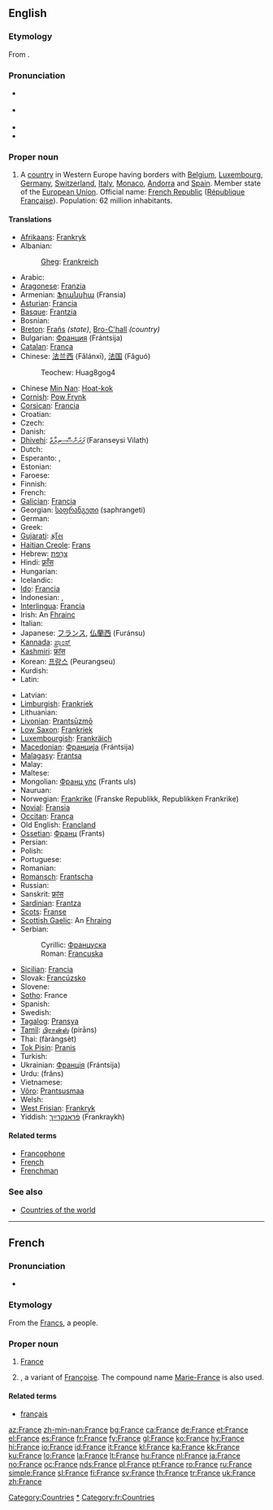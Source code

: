 {{wikipedia}}
==English==

{{rank|mine|wild|front|576|France|London|save|length}}

===Etymology===
From {{etyl|fr}} {{term|France|lang=fr}}.

===Pronunciation===
* {{a|UK}} {{IPA|/ˈfɹɑːns/}}
* {{a|UK}} {{IPA|/ˈfɹænts/}}
* {{audio|en-us-France.ogg|Audio (US)}}
* {{rhymes|ɑːns}}

===Proper noun===
{{en-proper noun}}

# A [[country]] in Western Europe having borders with [[Belgium]], [[Luxembourg]], [[Germany]], [[Switzerland]], [[Italy]], [[Monaco]], [[Andorra]] and [[Spain]]. Member state of the [[European Union]]. Official name: [[French Republic]] ([[République Française]]). Population: 62 million inhabitants.

====Translations====
{{trans-top|country}}
* [[Afrikaans]]: [[Frankryk]]
* Albanian: {{t+|sq|Franca|xs=Albanian}}
*: [[Gheg]]: [[Frankreich]]
* Arabic: {{t+|ar|فرنسا|f|alt=فَرَنسَا|tr=faránsa|sc=Arab}}
* [[Aragonese]]: [[Franzia]] {{f}}
* Armenian: [[Ֆրանսիա]] (Fransia)
* [[Asturian]]: [[Francia]] {{f}}
* [[Basque]]: [[Frantzia]]
* Bosnian: {{t-|bs|Francuska|f}}
* [[Breton]]: [[Frañs]] ''(state)'', [[Bro-C'hall]] ''(country)''
* Bulgarian: [[Франция]] (Frántsija) {{f}}
* [[Catalan]]: [[França]] {{f}}
* Chinese: [[法兰西]] (Fǎlánxī), [[法国]] (Fǎguó)
*: Teochew: Huag8gog4
* Chinese [[Min Nan]]: [[Hoat-kok]]
* [[Cornish]]: [[Pow Frynk]]
* [[Corsican]]: [[Francia]] {{f}}
* Croatian: {{t+|hr|Francuska|f}}
* Czech: {{t+|cs|Francie}}
* Danish: {{t+|da|Frankrig}}
* [[Dhivehi]]: [[ފަރަންސޭސިވިލާތް]] (Faranseysi Vilath)
* Dutch: {{t+|nl|Frankrijk|n}}
* Esperanto: {{t+|eo|Francio|xs=Esperanto}}, {{t+|eo|Francujo|xs=Esperanto}}
* Estonian: {{t+|et|Prantsusmaa}}
* Faroese: {{t-|fo|Frakland|xs=Faroese}}
* Finnish: {{t+|fi|Ranska}}
* French: {{t+|fr|France|f}}
* [[Galician]]: [[Francia]] {{f}}
* Georgian: [[საფრანგეთი]] (saphrangeti)
* German: {{t+|de|Frankreich|n}}
* Greek: {{t+|el|Γαλλία|f|tr=Gallía|sc=Grek}}
* [[Gujarati]]: [[ફ્રાઁસ]]
* [[Haitian Creole]]: [[Frans]]
* Hebrew: [[צרפת|צָרְפַת]] {{IPAchar|(Tzarfat; ''classical:'' Ṣārəphath)}}
* Hindi: [[फ़्राँस]]
* Hungarian: {{t+|hu|Franciaország}}
* Icelandic: {{t+|is|Frakkland|n}}
* [[Ido]]: [[Francia]]
* Indonesian: {{t+|id|Perancis|xs=Indonesian}}, {{t+|id|Prancis|xs=Indonesian}}
* [[Interlingua]]: [[Francia]]
* Irish: An [[Frainc|Fhrainc]] {{f}}
* Italian: {{t+|it|Francia|f}}
* Japanese: [[フランス]], [[仏蘭西]] (Furánsu)
* [[Kannada]]: [[ಪ್ರಾಂಸ್]]
* [[Kashmiri]]: [[फ्रांस]]
* Korean: [[프랑스]] (Peurangseu)
* Kurdish: {{ku-Arab|[[فه‌ره‌نسا]]}}
* Latin: {{t+|la|Gallia|f}}
{{trans-mid}}
* Latvian: {{t-|lv|Francija|f|xs=Latvian}}
* [[Limburgish]]: [[Frankriek]]
* Lithuanian: {{t+|lt|Prancūzija|xs=Lithuanian}}
* [[Livonian]]: [[Prantsūzmō]]
* [[Low Saxon]]: [[Frankriek]]
* [[Luxembourgish]]: [[Frankräich]]
* [[Macedonian]]: [[Франција]] (Frántsija) {{f}}
* [[Malagasy]]: [[Frantsa]]
* Malay: {{t-|ms|Perancis|xs=Malay}}
* Maltese: {{t-|mt|Franza|xs=Maltese}}
* Mongolian: [[Франц улс]] (Frants uls)
* Nauruan: {{t-|na|France|xs=Nauruan}}
* Norwegian: [[Frankrike]] (Franske Republikk, Republikken Frankrike)
* [[Novial]]: [[Fransia]]
* [[Occitan]]: [[França]]
* Old English: [[Francland]]
* [[Ossetian]]: [[Франц]] (Frants)
* Persian: {{t-|fa|فرانسه|tr=frânseh|sc=fa-Arab|xs=Persian}}
* Polish: {{t+|pl|Francja|f}}
* Portuguese: {{t+|pt|França|f}}
* Romanian: {{t+|ro|Franţa|f}}
* [[Romansch]]: [[Frantscha]]
* Russian: {{t+|ru|Франция|f|tr=Frántsija|sc=Cyrl}}
* Sanskrit: [[फ्रांस]]
* [[Sardinian]]: [[Frantza]]
* [[Scots]]: [[Franse]]
* [[Scottish Gaelic]]: An [[Fraing|Fhraing]]
* Serbian:
*: Cyrillic: [[Француска]] {{f}}
*: Roman: [[Francuska#Serbian|Francuska]] {{f}}
* [[Sicilian]]: [[Francia]] {{f}}
* Slovak: [[Francúzsko]]
* Slovene: {{t+|sl|Francija|f}}
* [[Sotho]]: France
* Spanish: {{t+|es|Francia|f}}
* Swedish: {{t+|sv|Frankrike}}
* [[Tagalog]]: [[Pransya]]
* [[Tamil]]: [[பிரான்ஸ்]] (pirāns)
* Thai: {{Thai|[[ฝรั่งเศส]]}} (fàràngsèt)
* [[Tok Pisin]]: [[Pranis]]
* Turkish: {{t+|tr|Fransa}}
* Ukrainian: [[Франція]] (Frántsija) {{f}}
* Urdu: {{fa-Arab|[[فرانس]]}} (frâns)
* Vietnamese: {{t-|vi|Pháp|xs=Vietnamese}}
* [[Võro]]: [[Prantsusmaa]]
* Welsh: {{t-|cy|Ffrainc|f|xs=Welsh}}
* [[West Frisian]]: [[Frankryk]]
* Yiddish: [[פֿראַנקרײַך]] (Frankraykh)
{{trans-bottom}}

====Related terms====
* [[Francophone]]
* [[French]]
* [[Frenchman]]

===See also===
* [[Appendix:Countries of the world|Countries of the world]]

----

==French==

===Pronunciation===
* {{audio|Fr-France.ogg|audio}}

===Etymology===
From the [[Francs]], a people.

===Proper noun===
{{infl|fr|proper noun|g=f}}

# [[#English|France]]
# {{given name|female|lang=fr}}, a  variant of [[Françoise]]. The compound name [[Marie-France]] is also used.

====Related terms====
* [[français]]

[[Category:Countries]]
[[Category:France|*]]
[[Category:fr:Countries]]

[[az:France]]
[[zh-min-nan:France]]
[[bg:France]]
[[ca:France]]
[[de:France]]
[[et:France]]
[[el:France]]
[[es:France]]
[[fr:France]]
[[fy:France]]
[[gl:France]]
[[ko:France]]
[[hy:France]]
[[hi:France]]
[[io:France]]
[[id:France]]
[[it:France]]
[[kl:France]]
[[ka:France]]
[[kk:France]]
[[ku:France]]
[[lo:France]]
[[la:France]]
[[lt:France]]
[[hu:France]]
[[nl:France]]
[[ja:France]]
[[no:France]]
[[oc:France]]
[[nds:France]]
[[pl:France]]
[[pt:France]]
[[ro:France]]
[[ru:France]]
[[simple:France]]
[[sl:France]]
[[fi:France]]
[[sv:France]]
[[th:France]]
[[tr:France]]
[[uk:France]]
[[zh:France]]